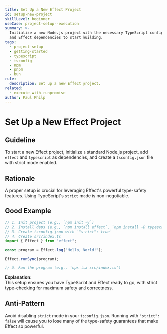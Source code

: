 ```yaml
---
title: Set Up a New Effect Project
id: setup-new-project
skillLevel: beginner
useCase: project-setup--execution
summary: >-
  Initialize a new Node.js project with the necessary TypeScript configuration
  and Effect dependencies to start building.
tags:
  - project-setup
  - getting-started
  - typescript
  - tsconfig
  - npm
  - pnpm
  - bun
rule:
  description: Set up a new Effect project.
related:
  - execute-with-runpromise
author: Paul Philp
---
```


# Set Up a New Effect Project

## Guideline

To start a new Effect project, initialize a standard Node.js project, add
`effect` and `typescript` as dependencies, and create a `tsconfig.json` file
with strict mode enabled.

## Rationale

A proper setup is crucial for leveraging Effect's powerful type-safety
features. Using TypeScript's `strict` mode is non-negotiable.

## Good Example

```typescript
// 1. Init project (e.g., `npm init -y`)
// 2. Install deps (e.g., `npm install effect`, `npm install -D typescript tsx`)
// 3. Create tsconfig.json with `"strict": true`
// 4. Create src/index.ts
import { Effect } from "effect";

const program = Effect.log("Hello, World!");

Effect.runSync(program);

// 5. Run the program (e.g., `npx tsx src/index.ts`)
```

**Explanation:**  
This setup ensures you have TypeScript and Effect ready to go, with strict
type-checking for maximum safety and correctness.

## Anti-Pattern

Avoid disabling `strict` mode in your `tsconfig.json`. Running with
`"strict": false` will cause you to lose many of the type-safety guarantees
that make Effect so powerful.
